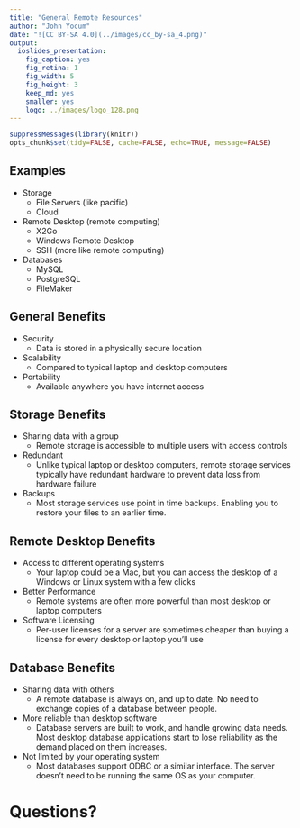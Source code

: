 ```yaml
---
title: "General Remote Resources"
author: "John Yocum"
date: "![CC BY-SA 4.0](../images/cc_by-sa_4.png)"
output:
  ioslides_presentation:
    fig_caption: yes
    fig_retina: 1
    fig_width: 5
    fig_height: 3
    keep_md: yes
    smaller: yes
    logo: ../images/logo_128.png
---
```


```r
suppressMessages(library(knitr))
opts_chunk$set(tidy=FALSE, cache=FALSE, echo=TRUE, message=FALSE)
```

## Examples

- Storage
    - File Servers (like pacific)
    - Cloud
- Remote Desktop (remote computing)
    - X2Go
    - Windows Remote Desktop
    - SSH (more like remote computing)
- Databases
    - MySQL
    - PostgreSQL
    - FileMaker

## General Benefits

- Security
    - Data is stored in a physically secure location
- Scalability
    - Compared to typical laptop and desktop computers
- Portability
    - Available anywhere you have internet access

## Storage Benefits

- Sharing data with a group
    - Remote storage is accessible to multiple users with access controls
- Redundant
    - Unlike typical laptop or desktop computers, remote storage services typically have redundant hardware to prevent data loss from hardware failure
- Backups
    - Most storage services use point in time backups. Enabling you to restore your files to an earlier time.

## Remote Desktop Benefits

- Access to different operating systems
    - Your laptop could be a Mac, but you can access the desktop of a Windows or Linux system with a few clicks
- Better Performance
    - Remote systems are often more powerful than most desktop or laptop computers
- Software Licensing
    - Per-user licenses for a server are sometimes cheaper than buying a license for every desktop or laptop you'll use

## Database Benefits

- Sharing data with others
    - A remote database is always on, and up to date. No need to exchange copies of a database between people.
- More reliable than desktop software
    - Database servers are built to work, and handle growing data needs. Most desktop database applications start to lose reliability as the demand placed on them increases.
- Not limited by your operating system
    - Most databases support ODBC or a similar interface. The server doesn't need to be running the same OS as your computer.
    
# Questions?